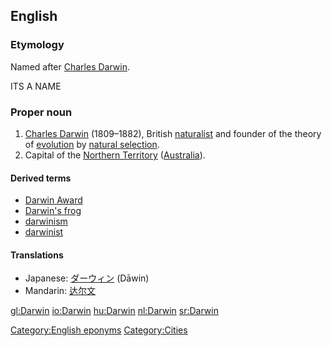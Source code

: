 ==English==
{{wikipedia}}

===Etymology===
Named after [[w:Charles Darwin|Charles Darwin]].

ITS A NAME  
===Proper noun===
{{en-proper noun}}

# [[w:Charles Darwin|Charles Darwin]] (1809–1882), British [[naturalist]] and founder of the theory of [[evolution]] by [[natural selection]].
# Capital of the [[Northern Territory]] ([[Australia]]).

====Derived terms====
* [[Darwin Award]]
*[[Darwin's frog]]
* [[darwinism]]
* [[darwinist]]

====Translations====
* Japanese: [[ダーウィン]] (Dāwin)
* Mandarin: [[达尔文]]

[[Category:English eponyms]]
[[Category:Cities]]

[[gl:Darwin]]
[[io:Darwin]]
[[hu:Darwin]]
[[nl:Darwin]]
[[sr:Darwin]]